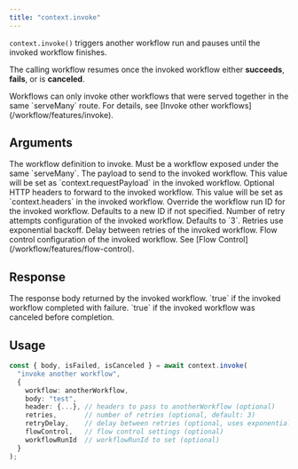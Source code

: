 ```yaml
---
title: "context.invoke"
---
```


`context.invoke()` triggers another workflow run and pauses until the invoked workflow finishes.

The calling workflow resumes once the invoked workflow either **succeeds**, **fails**, or is **canceled**.

<Note>
    Workflows can only invoke other workflows that were served together in the same `serveMany` route.
    For details, see [Invoke other workflows](/workflow/features/invoke).
</Note>

## Arguments

<ParamField body="workflow" type="function" required>
    The workflow definition to invoke.
    Must be a workflow exposed under the same `serveMany`.
</ParamField>

<ParamField body="body" type="any">
    The payload to send to the invoked workflow.
    This value will be set as `context.requestPayload` in the invoked workflow.
</ParamField>

<ParamField body="headers" type="object" optional>
    Optional HTTP headers to forward to the invoked workflow.
    This value will be set as `context.headers` in the invoked workflow.
</ParamField>

<ParamField body="workflowRunId" type="string" optional>
    Override the workflow run ID for the invoked workflow.
    Defaults to a new ID if not specified.
</ParamField>

<ParamField body="retries" type="number" optional>
    Number of retry attempts configuration of the invoked workflow.
    Defaults to `3`. Retries use exponential backoff.
</ParamField>

<ParamField body="retryDelay" type="number|string" optional>
    Delay between retries of the invoked workflow.
</ParamField>

<ParamField body="flowControl" type="object" optional>
    Flow control configuration of the invoked workflow.
    See [Flow Control](/workflow/features/flow-control).
</ParamField>

## Response

<ResponseField name="body" type="any">
    The response body returned by the invoked workflow.
</ResponseField>

<ResponseField name="isFailed" type="boolean">
    `true` if the invoked workflow completed with failure.
</ResponseField>

<ResponseField name="isCanceled" type="boolean">
    `true` if the invoked workflow was canceled before completion.
</ResponseField>

## Usage

```ts
const { body, isFailed, isCanceled } = await context.invoke(
  "invoke another workflow",
  {
    workflow: anotherWorkflow,
    body: "test",
    header: {...}, // headers to pass to anotherWorkflow (optional)
    retries,       // number of retries (optional, default: 3)
    retryDelay,    // delay between retries (optional, uses exponential backoff by default)
    flowControl,   // flow control settings (optional)
    workflowRunId  // workflowRunId to set (optional)
  }
);
```



